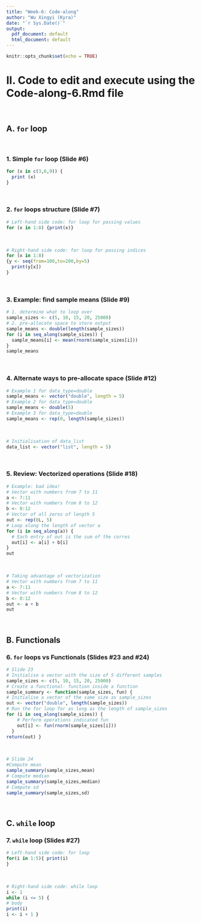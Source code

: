 ```yaml
---
title: "Week-6: Code-along"
author: "Wu Xingyi (Kyra)"
date: "`r Sys.Date()`"
output:
  pdf_document: default
  html_document: default
---
```


```r
knitr::opts_chunk$set(echo = TRUE)
```

# II. Code to edit and execute using the Code-along-6.Rmd file 
<br>

## A. `for` loop
<br>

### 1. Simple `for` loop (Slide #6)

```r
for (x in c(3,6,9)) {
  print (x)
}
```
<br>

### 2. `for` loops structure (Slide #7)

```r
# Left-hand side code: for loop for passing values
for (x in 1:8) {print(x)}
```
<br>
```r
# Right-hand side code: for loop for passing indices
for (x in 1:8)
{y <- seq(from=100,to=200,by=5) 
  print(y[x])
}
```
<br>

### 3. Example: find sample means (Slide #9)

```r
# 1. determine what to loop over
sample_sizes <- c(5, 10, 15, 20, 25000)
# 2. pre-allocate space to store output 
sample_means <- double(length(sample_sizes))
for (i in seq_along(sample_sizes)) { 
  sample_means[i] <- mean(rnorm(sample_sizes[i]))
}
sample_means

```
<br>

### 4. Alternate ways to pre-allocate space (Slide #12)

```r
# Example 1 for data_type=double
sample_means <- vector("double", length = 5) 
# Example 2 for data_type=double
sample_means <- double(5)
# Example 3 for data_type=double
sample_means <- rep(0, length(sample_sizes))
```
<br>

```r
# Initialisation of data_list
data_list <- vector("list", length = 5)
```
<br>

### 5. Review: Vectorized operations (Slide #18)

```r
# Example: bad idea!
# Vector with numbers from 7 to 11 
a <- 7:11
# Vector with numbers from 8 to 12 
b <- 8:12
# Vector of all zeros of length 5 
out <- rep(0L, 5)
# Loop along the length of vector a 
for (i in seq_along(a)) {
  # Each entry of out is the sum of the corres
  out[i] <- a[i] + b[i]
}
out
```
<br>

```r
# Taking advantage of vectorization
# Vector with numbers from 7 to 11 
a <- 7:11
# Vector with numbers from 8 to 12 
b <- 8:12
out <- a + b 
out
```
<br>

## B. Functionals

### 6. `for` loops vs Functionals (Slides #23 and #24)

```r
# Slide 23
# Initialise a vector with the size of 5 different samples
sample_sizes <- c(5, 10, 15, 20, 25000)
# Create a functional- function inside a function 
sample_summary <- function(sample_sizes, fun) {
# Initialise a vector of the same size as sample_sizes
out <- vector("double", length(sample_sizes))
# Run the for loop for as long as the length of sample_sizes 
for (i in seq_along(sample_sizes)) {
    # Perform operations indicated fun
    out[i] <- fun(rnorm(sample_sizes[i]))
  }
return(out) }
```
<br>

```r
# Slide 24
#Compute mean
sample_summary(sample_sizes,mean)
# Compute median
sample_summary(sample_sizes,median)
# Compute sd
sample_summary(sample_sizes,sd)
```
<br>

## C. `while` loop

### 7. `while` loop (Slides #27)

```r
# Left-hand side code: for loop
for(i in 1:5){ print(i)
}
```
<br>

```r
# Right-hand side code: while loop
i <- 1
while (i <= 5) {
# body
print(i)
i <- i + 1 }
```
<br>


